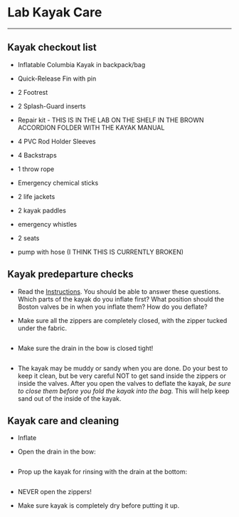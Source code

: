 # Lab Kayak Care

------------------------------------------------------------------------

## **Kayak checkout list** {.unnumbered}

-   Inflatable Columbia Kayak in backpack/bag

-   Quick-Release Fin with pin

-   2 Footrest

-   2 Splash-Guard inserts

-   Repair kit - THIS IS IN THE LAB ON THE SHELF IN THE BROWN ACCORDION FOLDER WITH THE KAYAK MANUAL

-   4 PVC Rod Holder Sleeves

-   4 Backstraps

-   1 throw rope

-   Emergency chemical sticks

-   2 life jackets

-   2 kayak paddles

-   emergency whistles

-   2 seats

-   pump with hose (I THINK THIS IS CURRENTLY BROKEN)

## Kayak predeparture checks {.unnumbered}

-   Read the [Instructions](https://drk-lo.github.io/lotterhoslabprotocols/img/kayak_Aquaglide_Manual_2017.pdf). You should be able to answer these questions. Which parts of the kayak do you inflate first? What position should the Boston valves be in when you inflate them? How do you deflate?

-   Make sure all the zippers are completely closed, with the zipper tucked under the fabric.

![](https://drk-lo.github.io/lotterhoslabprotocols/img/kayak_zipper2.JPG){alt=""}

-   Make sure the drain in the bow is closed tight!

![](https://drk-lo.github.io/lotterhoslabprotocols/img/kayak_drain_close2.JPG){alt=""}

-   The kayak may be muddy or sandy when you are done. Do your best to keep it clean, but be very careful NOT to get sand inside the zippers or inside the valves. After you open the valves to deflate the kayak, *be sure to close them before you fold the kayak into the bag.* This will help keep sand out of the inside of the kayak.

## **Kayak care and cleaning** {.unnumbered}

-   Inflate

-   Open the drain in the bow:

![](https://drk-lo.github.io/lotterhoslabprotocols/img/kayak_drain_close.JPG){alt=""}

-   Prop up the kayak for rinsing with the drain at the bottom:

![](https://drk-lo.github.io/lotterhoslabprotocols/img/kayak_drain.JPG){alt=""}

-   NEVER open the zippers!

-   Make sure kayak is completely dry before putting it up.
